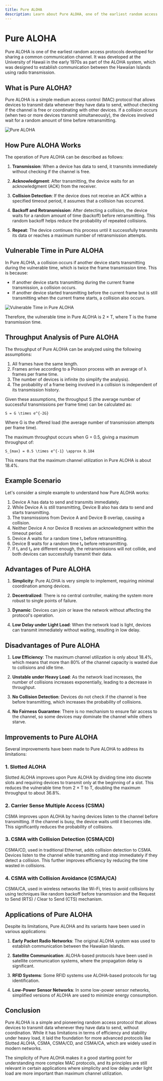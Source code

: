 ```yaml
---
title: Pure ALOHA
description: Learn about Pure ALOHA, one of the earliest random access protocols developed for sharing a common communication channel.
---
```


# Pure ALOHA

Pure ALOHA is one of the earliest random access protocols developed for sharing a common communication channel. It was developed at the University of Hawaii in the early 1970s as part of the ALOHA system, which was designed to establish communication between the Hawaiian Islands using radio transmission.

## What is Pure ALOHA?

Pure ALOHA is a simple medium access control (MAC) protocol that allows devices to transmit data whenever they have data to send, without checking if the channel is free or coordinating with other devices. If a collision occurs (when two or more devices transmit simultaneously), the devices involved wait for a random amount of time before retransmitting.

<img className="max-w-xl rounded-xl mx-auto" src="https://imgs.search.brave.com/SYLk5IKLfcZUmCMGM6SCx54nYhnthQ4jZu45oIfAu30/rs:fit:860:0:0:0/g:ce/aHR0cHM6Ly9tZWRp/YS5nZWVrc2Zvcmdl/ZWtzLm9yZy93cC1j/b250ZW50L3VwbG9h/ZHMvMjAyMzAyMDkw/OTU1MzUvQUxPSEEt/MS02NjAucG5n" alt="Pure ALOHA" />

## How Pure ALOHA Works

The operation of Pure ALOHA can be described as follows:

1. **Transmission**: When a device has data to send, it transmits immediately without checking if the channel is free.

2. **Acknowledgment**: After transmitting, the device waits for an acknowledgment (ACK) from the receiver.

3. **Collision Detection**: If the device does not receive an ACK within a specified timeout period, it assumes that a collision has occurred.

4. **Backoff and Retransmission**: After detecting a collision, the device waits for a random amount of time (backoff) before retransmitting. This random backoff helps reduce the probability of repeated collisions.

5. **Repeat**: The device continues this process until it successfully transmits its data or reaches a maximum number of retransmission attempts.

## Vulnerable Time in Pure ALOHA

In Pure ALOHA, a collision occurs if another device starts transmitting during the vulnerable time, which is twice the frame transmission time. This is because:

- If another device starts transmitting during the current frame transmission, a collision occurs.
- If another device started transmitting before the current frame but is still transmitting when the current frame starts, a collision also occurs.

<img className="max-w-xl rounded-xl mx-auto" src="https://imgs.search.brave.com/b3e60_HJcDD8vu4MIWhmhC9Iu3KD0pJAGTbqrj9Xxok/rs:fit:860:0:0:0/g:ce/aHR0cHM6Ly93d3cu/dHV0b3JpYWxzcG9p/bnQuY29tL2RhdGFf/Y29tbXVuaWNhdGlv/bl9jb21wdXRlcl9u/ZXR3b3JrL2ltYWdl/cy92dWxuZXJhYmxl/X3BlcmlvZC5qcGc" alt="Vulnerable Time in Pure ALOHA" />

Therefore, the vulnerable time in Pure ALOHA is 2 × T, where T is the frame transmission time.

## Throughput Analysis of Pure ALOHA

The throughput of Pure ALOHA can be analyzed using the following assumptions:

1. All frames have the same length.
2. Frames arrive according to a Poisson process with an average of λ frames per frame time.
3. The number of devices is infinite (to simplify the analysis).
4. The probability of a frame being involved in a collision is independent of its transmission history.

Given these assumptions, the throughput S (the average number of successful transmissions per frame time) can be calculated as:

`S = G \times e^{-2G}`

Where G is the offered load (the average number of transmission attempts per frame time).

The maximum throughput occurs when G = 0.5, giving a maximum throughput of:

`S_{max} = 0.5 \times e^{-1} \approx 0.184`

This means that the maximum channel utilization in Pure ALOHA is about 18.4%.

## Example Scenario

Let's consider a simple example to understand how Pure ALOHA works:

1. Device A has data to send and transmits immediately.
2. While Device A is still transmitting, Device B also has data to send and starts transmitting.
3. The transmissions from Device A and Device B overlap, causing a collision.
4. Neither Device A nor Device B receives an acknowledgment within the timeout period.
5. Device A waits for a random time t₁ before retransmitting.
6. Device B waits for a random time t₂ before retransmitting.
7. If t₁ and t₂ are different enough, the retransmissions will not collide, and both devices can successfully transmit their data.

## Advantages of Pure ALOHA

1. **Simplicity**: Pure ALOHA is very simple to implement, requiring minimal coordination among devices.

2. **Decentralized**: There is no central controller, making the system more robust to single points of failure.

3. **Dynamic**: Devices can join or leave the network without affecting the protocol's operation.

4. **Low Delay under Light Load**: When the network load is light, devices can transmit immediately without waiting, resulting in low delay.

## Disadvantages of Pure ALOHA

1. **Low Efficiency**: The maximum channel utilization is only about 18.4%, which means that more than 80% of the channel capacity is wasted due to collisions and idle time.

2. **Unstable under Heavy Load**: As the network load increases, the number of collisions increases exponentially, leading to a decrease in throughput.

3. **No Collision Detection**: Devices do not check if the channel is free before transmitting, which increases the probability of collisions.

4. **No Fairness Guarantee**: There is no mechanism to ensure fair access to the channel, so some devices may dominate the channel while others starve.

## Improvements to Pure ALOHA

Several improvements have been made to Pure ALOHA to address its limitations:

### 1. Slotted ALOHA

Slotted ALOHA improves upon Pure ALOHA by dividing time into discrete slots and requiring devices to transmit only at the beginning of a slot. This reduces the vulnerable time from 2 × T to T, doubling the maximum throughput to about 36.8%.

### 2. Carrier Sense Multiple Access (CSMA)

CSMA improves upon ALOHA by having devices listen to the channel before transmitting. If the channel is busy, the device waits until it becomes idle. This significantly reduces the probability of collisions.

### 3. CSMA with Collision Detection (CSMA/CD)

CSMA/CD, used in traditional Ethernet, adds collision detection to CSMA. Devices listen to the channel while transmitting and stop immediately if they detect a collision. This further improves efficiency by reducing the time wasted in collisions.

### 4. CSMA with Collision Avoidance (CSMA/CA)

CSMA/CA, used in wireless networks like Wi-Fi, tries to avoid collisions by using techniques like random backoff before transmission and the Request to Send (RTS) / Clear to Send (CTS) mechanism.

## Applications of Pure ALOHA

Despite its limitations, Pure ALOHA and its variants have been used in various applications:

1. **Early Packet Radio Networks**: The original ALOHA system was used to establish communication between the Hawaiian Islands.

2. **Satellite Communication**: ALOHA-based protocols have been used in satellite communication systems, where the propagation delay is significant.

3. **RFID Systems**: Some RFID systems use ALOHA-based protocols for tag identification.

4. **Low-Power Sensor Networks**: In some low-power sensor networks, simplified versions of ALOHA are used to minimize energy consumption.

## Conclusion

Pure ALOHA is a simple and pioneering random access protocol that allows devices to transmit data whenever they have data to send, without coordination. While it has limitations in terms of efficiency and stability under heavy load, it laid the foundation for more advanced protocols like Slotted ALOHA, CSMA, CSMA/CD, and CSMA/CA, which are widely used in modern networks.

The simplicity of Pure ALOHA makes it a good starting point for understanding more complex MAC protocols, and its principles are still relevant in certain applications where simplicity and low delay under light load are more important than maximum channel utilization.

